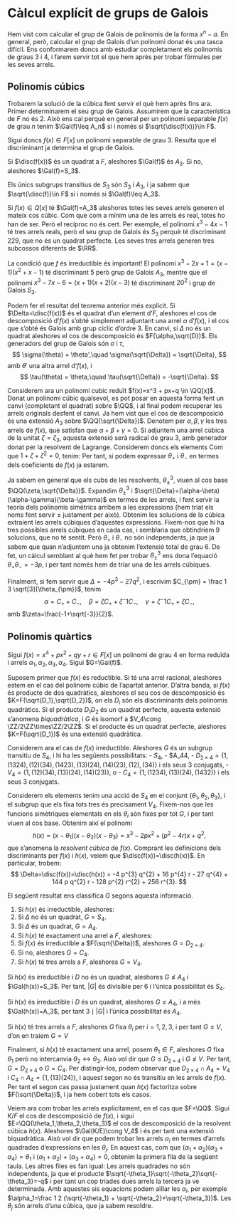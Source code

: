 # Càlcul explícit de grups de Galois

Hem vist com calcular el grup de Galois de polinomis
de la forma $x^n-a$. En general, però, calcular el grup de Galois d'un polinomi donat és una tasca difícil.
Ens conformarem doncs amb estudiar completament els polinomis de graus $3$ i $4$, i farem servir
tot el que hem après per trobar fórmules per les seves arrels.

## Polinomis cúbics

Trobarem la solució de la cúbica fent servir el què hem après fins ara. Primer determinarem el seu grup
de Galois. Assumirem que  la característica de $F$
no és $2$. Això ens cal perquè en general per un polinomi separable $f(x)$ de grau $n$ tenim $\Gal(f)\leq A_n$ si i només si
$\sqrt{\disc(f(x))}\in F$.

Sigui doncs $f(x)\in F[x]$ un polinomi separable de grau $3$. Resulta que el discriminant ja determina el grup de Galois.

::: {.theorem}
Si $\disc(f(x))$ és un quadrat a $F$, aleshores $\Gal(f)$ és $A_3$. Si no, aleshores $\Gal(f)=S_3$.
:::
::: {.proof}
Els únics subgrups transitius de $S_3$ són $S_3$ i $A_3$, i ja sabem que $\sqrt{\disc(f)}\in F$ si i només si $\Gal(f)\leq A_3$.
:::

::: {.remark}
Si $f(x)\in Q[x]$ té $\Gal(f)=A_3$ aleshores totes les seves arrels generen el mateix cos cúbic. Com que com a mínim
una de les arrels és real, totes ho han de ser. Però el recíproc no és cert. Per exemple, el polinomi $x^3-4x-1$ té
tres arrels reals, però el seu grup de Galois és $S_3$ perquè té discriminant $229$, que no és un quadrat perfecte.
Les seves tres arrels generen tres subcossos diferents de $\RR$.
:::

::: {.remark}
La condició que $f$ és irreductible és important! El polinomi $x^3-2x+1=(x-1)(x^2+x-1)$ té discriminant $5$ però grup de Galois $A_3$,
mentre que el polinomi $x^3-7x-6=(x+1)(x+2)(x-3)$ té discriminant $20^2$ i grup de Galois $S_3$.
:::

Podem fer el resultat del teorema anterior més explícit. Si $\Delta=\disc(f(x))$ és el quadrat d'un element d'$F$, aleshores el
cos de descomposició d'$f(x)$ s'obté simplement adjuntant una arrel $\alpha$ d'$f(x)$, i el cos que s'obté és Galois amb grup cíclic
d'ordre $3$. En canvi, si $\Delta$ no és un quadrat aleshores el cos de descomposició és $F(\alpha,\sqrt{D})$. Els generadors del grup
de Galois són $\sigma$ i $\tau$,
$$
\sigma(\theta) = \theta',\quad \sigma(\sqrt{\Delta}) = \sqrt{\Delta},
$$
amb $\theta'$ una altra arrel d'$f(x)$, i
$$
\tau(\theta) = \theta,\quad \tau(\sqrt{\Delta}) = -\sqrt{\Delta}.
$$

Considerem ara un polinomi cubic reduït $f(x)=x^3 + px+q \in \QQ[x]$. Donat un polinomi cúbic qualsevol, es pot posar en aquesta forma fent un canvi
(completant el quadrat) sobre $\QQ$, i al final podem recuperar les arrels originals desfent el canvi. Ja hem vist que el cos de descomposició
és una extensió $A_3$ sobre $\QQ(\sqrt{\Delta})$. Denotem per $\alpha, \beta,\gamma$ les tres arrels de $f(x)$, que satisfan que $\alpha+\beta+\gamma=0$.
Si adjuntem una arrel cúbica de la unitat $\zeta=\zeta_3$, aquesta extensió serà radical
de grau $3$, amb generador donat per la resolvent de Lagrange. Considerem doncs els elements
\begin{align*}
[\alpha,1] &= \alpha+\beta+\gamma=0\\
\theta_+ = [\alpha, \zeta] &= \alpha + \zeta\beta + \zeta^2\gamma\\
\theta_- = [\alpha, \zeta^2] &= \alpha + \zeta^2\beta + \zeta \gamma.
\end{align*}
Com que $1+\zeta+\zeta^2=0$, tenim:
\begin{align*}
\theta_++\theta_- &= 3 \alpha\\
\zeta^2\theta_+ +\zeta\theta_-&=3\beta\\
\zeta\theta_+ +\zeta^2\theta_- &= 3\gamma.
\end{align*}
Per tant, si podem expressar $\theta_+$ i $\theta_-$ en termes dels coeficients de $f(x)$ ja estarem.

Ja sabem en general que els cubs de les resolvents, $\theta_{\pm}^3$, viuen al cos base $\QQ(\zeta,\sqrt{\Delta})$. Expandim $\theta_{\pm}^3$
i $\sqrt{\Delta}=(\alpha-\beta)(\alpha-\gamma)(\beta-\gamma)$ en termes de les arrels, i fent servir la teoria dels polinomis simètrics
arribem a les expressions
\begin{align*}
\theta_+^3 &= \frac{-27q + 3\sqrt{-3\Delta}}{2}\\
\theta_-^3 &= \frac{-27q - 3\sqrt{-3\Delta}}{2}\\
\end{align*}
(hem triat els noms fent servir $\pm$ justament per això). Obtenim les solucions de la cúbica extraient les arrels cúbiques d'aquestes expressions. Fixem-nos que hi ha tres possibles arrels
cúbiques en cada cas, i semblaria que obtindríem $9$ solucions, que no té sentit. Però $\theta_+$ i $\theta_-$ no són independents,
ja que ja sabem que quan n'adjuntem una ja obtenim l'extensió total de grau $6$. De fet, un càlcul semblant al què hem fet per trobar $\theta_{\pm}^3$
ens dona l'equació $\theta_+\theta_-=-3p$, i per tant només hem de triar una de les arrels cúbiques.

Finalment, si fem servir que $\Delta=-4p^3-27q^2$, i escrivim $C_{\pm} = \frac 1 3 \sqrt[3]{\theta_{\pm}}$, tenim
$$
\alpha = C_+ + C_-,\quad \beta = \zeta C_+ + \zeta^-1 C_-,\quad \gamma = \zeta^-1 C_+ + \zeta C_-,
$$
amb $\zeta=\frac{-1+\sqrt{-3}}{2}$.

## Polinomis quàrtics

Sigui $f(x)=x^4+px^2+qy+r\in F[x]$ un polinomi de grau $4$ en forma reduïda i arrels $\alpha_1,\alpha_2,\alpha_3,\alpha_4$. Sigui $G=\Gal(f)$.

Suposem primer que $f(x)$ és reductible. Si té una arrel racional, aleshores estem en el cas del polinomi cúbic de l'apartat anterior.
D'altra banda, si $f(x)$ és producte de dos quadràtics, aleshores el seu cos de descomposició és $K=F(\sqrt{D_1},\sqrt{D_2})$, on els $D_i$
són els discriminants dels polinomis quadràtics. Si el producte $D_1D_2$ és un quadrat perfecte, aquesta extensió s'anomena *biquadràtica*,
i $G$ és isomorf a $V_4\cong \ZZ/2\ZZ\times\ZZ/2\ZZ$. Si el producte és un quadrat perfecte, aleshores $K=F(\sqrt{D_1})$ és una extensió quadràtica.

Considerem ara el cas de $f(x)$ irreductible. Aleshores $G$ és un subgrup transitiu de $S_4$, i hi ha les següents possibilitats:
- $S_4$,
- $A_44,
- $D_{2\times 4}=\{1,(1324),(12)(34), (1423),(13)(24), (14)(23), (12), (34)\}$ i els seus $3$ conjugats,
- $V_4 = \{1, (12)(34), (13)(24), (14)(23)\}$, o
- $C_4 = \{1, (1234), (13)(24), (1432)\}$ i els seus $3$ conjugats.

Considerem els elements
\begin{align*}
\theta_1 &= (\alpha_1+\alpha_2)(\alpha_3+\alpha_4)\\
\theta_2 &= (\alpha_1+\alpha_3)(\alpha_2+\alpha_4)\\
\theta_3 &= (\alpha_1+\alpha_4)(\alpha_2+\alpha_3),
\end{align*}
tenim una acció de $S_4$ en el conjunt $\{\theta_1,\theta_2,\theta_3\}$, i el subgrup que els fixa tots tres és precisament $V_4$. Fixem-nos
que les funcions simètriques elementals en els $\theta_i$ són fixes per tot $G$, i per tant viuen al cos base. Obtenim així el polinomi
$$
h(x) =  (x-\theta_1)(x-\theta_2)(x-\theta_3) = x^3-2px^2+ (p^2-4r)x + q^2,
$$
que s'anomena la *resolvent cúbica* de $f(x)$. Comprant les definicions dels discriminants per $f(x)$ i $h(x)$, veiem que $\disc(f(x))=\disc(h(x))$.
En particular, trobem:
$$
\Delta=\disc(f(x))=\disc(h(x)) = -4 p^{3} q^{2} + 16 p^{4} r - 27 q^{4} + 144 p q^{2} r - 128 p^{2} r^{2} + 256 r^{3}.
$$

El següent resultat ens classifica $G$ segons aquesta informació.

::: {.theorem}
1. Si $h(x)$ és irreductible, aleshores:
  1. Si $\Delta$ no és un quadrat, $G=S_4$.
  2. Si $\Delta$ és un quadrat, $G=A_4$.
2. Si $h(x)$ té exactament una arrel a $F$, aleshores:
  1. Si $f(x)$ és irreductible a $F(\sqrt{\Delta})$, aleshores $G=D_{2\times 4}$.
  2. Si no, aleshores $G=C_4$.
3. Si $h(x)$ té tres arrels a $F$, aleshores $G=V_4$.
:::

::: {.proof}
Si $h(x)$ és irreductible i $D$ no és un quadrat, aleshores $G\not\leq A_4$ i $\Gal(h(x))=S_3$. Per tant, $|G|$ és divisible per $6$ i l'única
possibilitat és $S_4$.

Si $h(x)$ és irreductible i $D$ és un quadrat, aleshores $G\leq A_4$, i a més $\Gal(h(x))=A_3$, per tant $3 \mid |G|$ i l'única possibilitat és $A_4$.

Si $h(x)$ té tres arrels a $F$, aleshores $G$ fixa $\theta_i$ per $i=1,2,3$, i per tant $G\leq V$, d'on en traiem $G = V$

Finalment, si $h(x)$ té exactament una arrel, posem $\theta_1\in F$, aleshores $G$ fixa $\theta_1$ però no intercanvia $\theta_2\leftrightarrow \theta_3$.
Això vol dir que $G\leq D_{2\times 4}$ i $G \not\leq V$. Per tant, $G=D_{2\times 4}$ o $G=C_4$. Per distingir-los, podem observar que $D_{2\times 4}\cap A_4=V_4$
i $C_4\cap A_4=\{1, (13)(24)\}$, i aquest segon no és transitiu en les arrels de $f(x)$. Per tant el segon cas passa justament
quan $h(x)$ factoritza sobre $F(\sqrt{\Delta})$, i ja hem cobert tots els casos.
:::

Veiem ara com trobar les arrels explícitament, en el cas que $F=\QQ$. Sigui $K/F$ el cos de descomposició de $f(x)$, i sigui $E=\QQ(\theta_1,\theta_2,\theta_3)$ el cos de descomposició
de la resolvent cúbica $h(x)$. Aleshores $\Gal(K/E)\cong V_4$ i és per tant una extensió biquadràtica. Això vol dir que podem trobar les
arrels $\alpha_i$ en termes d'arrels quadrades d'expressions en les $\theta_j$. En aquest cas, com que $(\alpha_1+\alpha_2)(\alpha_3+\alpha_4)= \theta_1$
i $(\alpha_1+\alpha_2)+(\alpha_3+\alpha_4)=0$, obtenim la primera fila de la següent taula. Les altres files es fan igual:
\begin{align*}
\alpha_1+\alpha_2 &= \sqrt{-\theta_1},& \alpha_3+\alpha_4&=-\sqrt{-\theta_1},\\
\alpha_1+\alpha_3 &= \sqrt{-\theta_2},& \alpha_2+\alpha_4&=-\sqrt{-\theta_2},\\
\alpha_1+\alpha_4 &= \sqrt{-\theta_3},& \alpha_2+\alpha_3&=-\sqrt{-\theta_3}.\\
\end{align*}
Les arrels quadrades no són independents, ja que el producte $\sqrt{-\theta_1}\sqrt{-\theta_2}\sqrt{-\theta_3}=-q$ i per tant un cop
triades dues arrels la tercera ja ve determinada. Amb aquestes sis equacions podem aïllar les $\alpha_i$, per exemple
$\alpha_1=\frac 1 2 (\sqrt{-\theta_1} + \sqrt{-\theta_2}+\sqrt{-\theta_3})$. Les $\theta_j$ són arrels d'una cúbica, que ja sabem resoldre.

